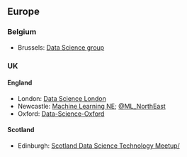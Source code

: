 ## Europe

### Belgium

  * Brussels: [Data Science group](https://www.meetup.com/Data-Science-Community-Meetup/events/223397829/)

### UK

#### England

  * London: [Data Science London](https://www.meetup.com/Data-Science-London/)
  * Newcastle: [Machine Learning NE](https://twitter.com/ML_NorthEast); [\@ML_NorthEast](https://twitter.com/ML_NorthEast)
  * Oxford: [Data-Science-Oxford](http://www.meetup.com/Data-Science-Oxford/)
  
#### Scotland

  * Edinburgh: [Scotland Data Science Technology Meetup/](https://www.meetup.com/Scotland-Data-Science-Technology-Meetup/)
